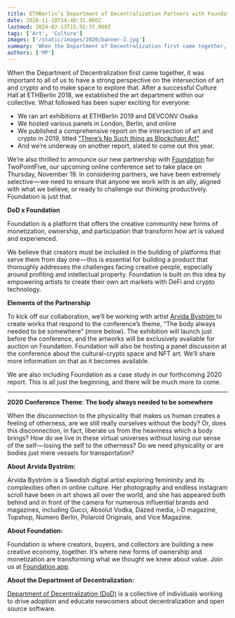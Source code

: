 ```yaml
---
title: ETHBerlin’s Department of Decentralization Partners with Foundation
date: 2020-11-10T14:40:31.000Z
lastmod: 2024-02-13T15:55:37.000Z
tags: ['Art', 'Culture']
images: ['/static/images/2020/banner-2.jpg']
summary: 'When the Department of Decentralization first came together, it was important to all of us to have a strong perspective on the…'
authors: ['MP']
---
```


When the Department of Decentralization first came together, it was important to all of us to have a strong perspective on the intersection of art and crypto and to make space to explore that. After a successful Culture Hall at ETHBerlin 2018, we established the art department within our collective. What followed has been super exciting for everyone:

- We ran art exhibitions at ETHBerlin 2019 and DEVCONV Osaka
- We hosted various panels in London, Berlin, and online
- We published a comprehensive report on the intersection of art and crypto in 2019, titled [“There’s No Such thing as Blockchain Art”](https://www.academia.edu/39464761/There_is_no_Such_Thing_as_Blockchain_Art_A_report_on_the_current_status_of_the_intersection_of_Blockchain_and_art)
- And we’re underway on another report, slated to come out this year.

We’re also thrilled to announce our new partnership with [Foundation](http://foundation.app/) for TwoPointFive, our upcoming online conference set to take place on Thursday, November 19. In considering partners, we have been extremely selective — we need to ensure that anyone we work with is an ally, aligned with what we believe, or ready to challenge our thinking productively. Foundation is just that.

**DoD x Foundation**

Foundation is a platform that offers the creative community new forms of monetization, ownership, and participation that transform how art is valued and experienced.

We believe that creators must be included in the building of platforms that serve them from day one — this is essential for building a product that thoroughly addresses the challenges facing creative people, especially around profiting and intellectual property. Foundation is built on this idea by empowering artists to create their own art markets with DeFi and crypto technology.

**Elements of the Partnership**

To kick off our collaboration, we’ll be working with artist [Arvida Byström ](https://www.instagram.com/arvidabystrom/?hl=en)to create works that respond to the conference’s theme, “The body always needed to be somewhere” (more below). The exhibition will launch just before the conference, and the artworks will be exclusively available for auction on Foundation. Foundation will also be hosting a panel discussion at the conference about the cultural-crypto space and NFT art. We’ll share more information on that as it becomes available.

We are also including Foundation as a case study in our forthcoming 2020 report. This is all just the beginning, and there will be much more to come.

---

**2020 Conference Theme**: **The body always needed to be somewhere**

When the disconnection to the physicality that makes us human creates a feeling of otherness, are we still really ourselves without the body? Or, does this disconnection, in fact, liberate us from the heaviness which a body brings? How do we live in these virtual universes without losing our sense of the self — losing the self to the otherness? Do we need physicality or are bodies just mere vessels for transportation?

**About Arvida Byström:**

Arvida Byström is a Swedish digital artist exploring femininity and its complexities often in online culture. Her photography and endless instagram scroll have been in art shows all over the world, and she has appeared both behind and in front of the camera for numerous influential brands and magazines, including Gucci, Absolut Vodka, Dazed media, i-D magazine, Topshop, Numero Berlin, Polaroid Originals, and Vice Magazine.

**About Foundation:**

Foundation is where creators, buyers, and collectors are building a new creative economy, together. It’s where new forms of ownership and monetization are transforming what we thought we knew about value. Join us at [Foundation.app](http://foundation.app/).

**About the Department of Decentralization:**

[Department of Decentralization (DoD)](http://decentralala.com) is a collective of individuals working to drive adoption and educate newcomers about decentralization and open source software.
